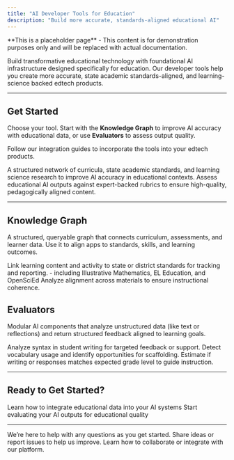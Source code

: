 ```yaml
---
title: "AI Developer Tools for Education"
description: "Build more accurate, standards-aligned educational AI"
---
```


<Warning>
  **This is a placeholder page** - This content is for demonstration purposes only and will be replaced with actual documentation.
</Warning>

Build transformative educational technology with foundational AI infrastructure designed specifically for education. Our developer tools help you create more accurate, state academic standards-aligned, and learning-science backed edtech products.

---

## Get Started

Choose your tool. Start with the **Knowledge Graph** to improve AI accuracy with educational data, or use **Evaluators** to assess output quality. 

Follow our integration guides to incorporate the tools into your edtech products.

<CardGroup cols={2}>
  <Card title="Knowledge Graph" icon="diagram-project" href="/knowledge-graph/getting-started">
    A structured network of curricula, state academic standards, and learning science research to improve AI accuracy in educational contexts.
  </Card>
  <Card title="Evaluators" icon="bars-progress" href="/evaluators/getting-started">
    Assess educational AI outputs against expert-backed rubrics to ensure high-quality, pedagogically aligned content.
  </Card>
</CardGroup>

---

## Knowledge Graph

A structured, queryable graph that connects curriculum, assessments, and learner data. Use it to align apps to standards, skills, and learning outcomes.

<CardGroup cols={3}>
  <Card title="State Academic Standards" icon="certificate">
    Link learning content and activity to state or district standards for tracking and reporting.
  </Card>
  <Card title="Research-backed curricula" icon="book">
    - including Illustrative Mathematics, EL Education, and OpenSciEd
  </Card>
  <Card title="Coherence Map" icon="diagram-project">
    Analyze alignment across materials to ensure instructional coherence.
  </Card>
</CardGroup>

## Evaluators

Modular AI components that analyze unstructured data (like text or reflections) and return structured feedback aligned to learning goals.

<CardGroup cols={3}>
  <Card title="Sentence Structure" icon="pen-line">
    Analyze syntax in student writing for targeted feedback or support.
  </Card>
  <Card title="Vocabulary Evaluator" icon="book">
    Detect vocabulary usage and identify opportunities for scaffolding.
  </Card>
  <Card title="Grade Level Appropiateness" icon="bars-progress" horizontal="false">
    Estimate if writing  or responses matches expected grade level to guide instruction.
  </Card>
</CardGroup>

---

## Ready to Get Started?

<CardGroup cols={2}>
  <Card title="Knowledge Graph Documentation" icon="book" href="/knowledge-graph/getting-started">
    Learn how to integrate educational data into your AI systems
  </Card>
  <Card title="Evaluators Documentation" icon="clipboard-check" href="/evaluators/getting-started">
    Start evaluating your AI outputs for educational quality
  </Card>
</CardGroup>

---

<CardGroup cols={3}>
  <Card title="Help" icon="circle-info" color="#838383" href>
    We’re here to help with any questions as you get started.
  </Card>
  <Card title="Feedback" icon="message-lines" color="#838383" href="/evaluators/getting-started">
    Share ideas or report issues to help us improve.
  </Card>
  <Card title="Partner with us" icon="handshake" color="#838383" href="/evaluators/getting-started">
    Learn how to collaborate or integrate with our platform.
  </Card>
</CardGroup>